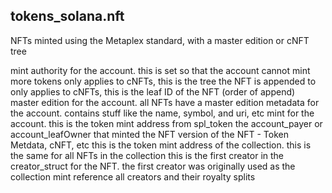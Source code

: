 ## tokens_solana.nft 
NFTs minted using the Metaplex standard, with a master edition or cNFT tree

<ParamField path="account_mint_authority">
mint authority for the account. this is set so that the account cannot mint more tokens
</ParamField>
<ParamField path="account_merkle_tree">
only applies to cNFTs, this is the tree the NFT is appended to
</ParamField>
<ParamField path="leaf_id">
only applies to cNFTs, this is the leaf ID of the NFT (order of append)
</ParamField>
<ParamField path="account_master_edition">
master edition for the account. all NFTs have a master edition
</ParamField>
<ParamField path="account_metadata">
metadata for the account. contains stuff like the name, symbol, and uri, etc
</ParamField>
<ParamField path="account_mint">
mint for the account. this is the token mint address from spl_token
</ParamField>
<ParamField path="minter">
the account_payer or account_leafOwner that minted the NFT
</ParamField>
<ParamField path="version">
version of the NFT - Token Metdata, cNFT, etc
</ParamField>
<ParamField path="token_standard">

</ParamField>
<ParamField path="token_name">

</ParamField>
<ParamField path="token_symbol">

</ParamField>
<ParamField path="token_uri">

</ParamField>
<ParamField path="seller_fee_basis_points">

</ParamField>
<ParamField path="collection_mint">
this is the token mint address of the collection. this is the same for all NFTs in the collection
</ParamField>
<ParamField path="verified_creator">
this is the first creator in the creator_struct for the NFT. the first creator was originally used as the collection mint reference
</ParamField>
<ParamField path="creator_struct">
all creators and their royalty splits
</ParamField>
<ParamField path="call_tx_id">

</ParamField>
<ParamField path="call_block_time">

</ParamField>
<ParamField path="call_block_slot">

</ParamField>
<ParamField path="call_tx_signer">

</ParamField>
